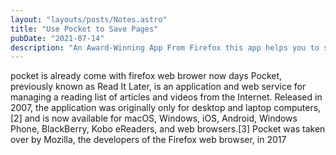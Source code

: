 ```yaml
---
layout: "layouts/posts/Notes.astro"
title: "Use Pocket to Save Pages"
pubDate: "2021-07-14"
description: "An Award-Winning App From Firefox this app helps you to save pages directaly in your web browser and sync with cloud"
---
```


pocket is already come with firefox web brower now days Pocket, previously known as Read It Later, is an application and web service for managing a reading list of articles and videos from the Internet. Released in 2007, the application was originally only for desktop and laptop computers,[2] and is now available for macOS, Windows, iOS, Android, Windows Phone, BlackBerry, Kobo eReaders, and web browsers.[3] Pocket was taken over by Mozilla, the developers of the Firefox web browser, in 2017
